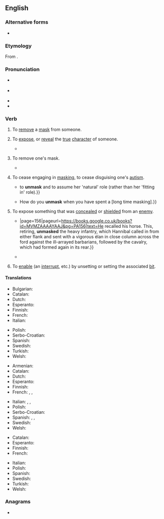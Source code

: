 ==English==
{{was wotd|2010|November|9}}

===Alternative forms===
* {{l|en|unmasque}} {{qualifier|archaic}}

===Etymology===
From {{prefix|en|un|mask}}.

===Pronunciation===
* {{a|UK}} {{IPA|en|/ʌnˈmæsk/|/ʌnˈmɑːsk/}}
* {{a|US}} {{IPA|en|/ʌnˈmæsk/}}
* {{audio|en|en-au-unmask.ogg|Audio (AU)}}
* {{rhymes|en|æsk|s=2}}

===Verb===
{{en-verb}}

# {{lb|en|transitive}} To [[remove]] a [[mask]] from someone.
# {{lb|en|transitive}} To [[expose]], or [[reveal]] the [[true]] [[character]] of someone.
#* {{RQ:Shakespeare Hamlet Q1-2|act=I|scene=ii|url=https://books.google.com/books?id=jrU8AAAAYAAJ&pg=PT16|lines=35–36|passage=The Charieſt maide is prodigall enough, / If ſhe '''vnmaske''' hir beautie to the Moone.}}
# {{lb|en|intransitive}} To remove one's mask.
#* {{quote-book|en|year=1749|author=Henry Fielding|title=The History of Tom Jones, a Foundling|passage=But instead of a direct answer to so important a question, Jones began to be very importunate with the lady to '''unmask'''; and at length having prevailed, there appeared not Mrs Fitzpatrick, but the Lady Bellaston herself.}}
# {{lb|en|intransitive}} To cease engaging in [[mask]]ing, to cease disguising one's [[autism]].
#* {{quote-book|en|year=2019|author=Sarah Cobbe|title=Simple Autism Strategies for Home and School: Practical Tips, Resources and Poetry|publisher=Jessica Kingsley Publishers|isbn=9781784508173|page=49
|passage={{...}} to '''unmask''' and to assume her &#39;natural&#39; role (rather than her &#39;fitting in&#39; role).}}
#* {{quote-book|en|year=2019|author=Barry Carpenter|author2=Francesca Happé|author3=Jo Egerton|title=Girls and Autism: Educational, Family and Personal Perspectives|publisher=Routledge|isbn=9781351234412|page=172
|passage=Autistic females are trying to adhere to social expectations placed upon them, and masking and blending to fit those expectations, {{...}} How do you '''unmask''' when you have spent a [long time masking].}}
# {{lb|en|transitive|military|dated}} To expose something that was [[conceal]]ed or [[shield]]ed from an [[enemy]].
#* {{quote-book|en|year=1893|author={{w|Theodore Ayrault Dodge}}|title=Hannibal: a History of the Art of War Among the Carthaginians and Romans {{...}}|page=156|pageurl=https://books.google.co.uk/books?id=MVMZAAAAYAAJ&pg=PA156|text=He recalled his horse. This, retiring, '''unmasked''' the heavy infantry, which Hannibal called in from either flank and sent with a vigorous élan in close column across the ford against the ill-arrayed barbarians, followed by the cavalry, which had formed again in its rear.}}
#* {{quote-book|en|year=2021|author=Stephen R. Wise|chapter=To Capture an Island: Amphibious Operations in the Department of the South, 1861–1863|editor=Theodore P. Savas|title=Charleston: Battles and Seacoast Operations|page=10|pageurl=https://www.google.co.uk/books/edition/A_Journal_of_the_American_Civil_War_V5_2/Ip1aEAAAQBAJ?hl=en&gbpv=1&pg=PA10&printsec=frontcover|text=In less than an hour the batteries were '''unmasked'''. The Confederate works were visible and at 5:08 a.m., Seymour ordered the batteries to commence firing.}}
# {{lb|en|transitive|computing}} To [[enable]] (an [[interrupt]], etc.) by unsetting or setting the associated [[bit]].

====Translations====
{{trans-top|to remove a mask from someone}}
* Bulgarian: {{t|bg|свалям маската}}
* Catalan: {{t+|ca|desemmascarar}}
* Dutch: {{t+|nl|ontmaskeren}}
* Esperanto: {{t|eo|senmaskigi}}
* Finnish: {{t+|fi|paljastaa}}
* French: {{t+|fr|démasquer}}
* Italian: {{t+|it|smascherare}}
{{trans-mid}}
* Polish: {{t+|pl|zrzucić maskę|pf}}
* Serbo-Croatian: {{t+|sh|raskrinkati}}
* Spanish: {{t+|es|desenmascarar}}
* Swedish: {{t|sv|avmaskera}}
* Turkish: {{t|tr|Birisinin maskesini düşürmek}}
* Welsh: {{t|cy|tynnu masg}}
{{trans-bottom}}

{{trans-top|to expose the true character of someone}}
* Armenian: {{t+|hy|դիմակազերծել}}
* Catalan: {{t+|ca|desemmascarar}}
* Dutch: {{t+|nl|ontmaskeren}}
* Esperanto: {{t|eo|senmaskigi}}
* Finnish: {{t+|fi|paljastaa}}
* French: {{t+|fr|révéler}}, {{t+|fr|dévoiler}}, {{t+|fr|démasquer}}
{{trans-mid}}
* Italian: {{t+|it|smascherare}}, {{t+|it|palesare}}, {{t+|it|scoprire}}
* Polish: {{t+|pl|zrzucić maskę|pf}}
* Serbo-Croatian: {{t+|sh|raskrinkati|sc=Latn}}
* Spanish: {{t+|es|descubrir}}, {{t+|es|revelar}}, {{t+|es|demostrar}}
* Swedish: {{t|sv|avmaskera}}
* Welsh: {{t+|cy|datguddio}}
{{trans-bottom}}

{{trans-top|to remove one's mask}}
* Catalan: {{t|ca|desemmascarar-se}}
* Esperanto: {{t|eo|senmaskiĝi}}
* Finnish: {{t|fi|[[paljastaa]] ([[kasvonsa]])}}
* French: {{t+|fr|démasquer|alt=se démasquer}}
{{trans-mid}}
* Italian: {{t|it|smascherarsi}}
* Polish: {{t+|pl|zrzucić maskę|pf}}
* Spanish: {{t+|es|desenmascararse}}
* Swedish: {{t|sv|ta av sin mask}}
* Turkish: {{t|tr|Birisinin maskesini düşürmek}}
* Welsh: {{t|cy|tynnu masg}}
{{trans-bottom}}

===Anagrams===
* {{anagrams|en|a=akmnsu|Kumans|maskun}}
